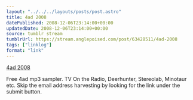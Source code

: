 ```yaml
---
layout: "../../../layouts/posts/post.astro"
title: 4ad 2008
datePublished: 2008-12-06T23:14:00+00:00
updatedDate: 2008-12-06T23:14:00+00:00
source: tumblr stream
tumblrUrl: https://stream.anglepoised.com/post/63428511/4ad-2008
tags: ["linklog"]
format: "link"
---
```


[4ad 2008][1]

Free 4ad mp3 sampler. TV On the Radio, Deerhunter, Stereolab, Minotaur etc. Skip the email address harvesting by looking for the link under the submit button.

[1]: http://4ad.com/features/2008/
